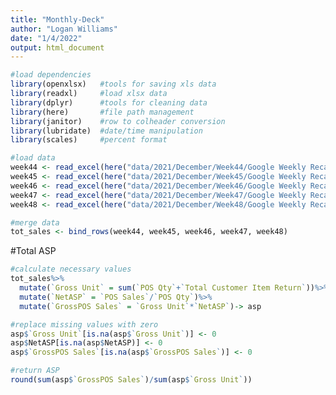 ```yaml
---
title: "Monthly-Deck"
author: "Logan Williams"
date: "1/4/2022"
output: html_document
---
```


```r
#load dependencies
library(openxlsx)   #tools for saving xls data
library(readxl)     #load xlsx data
library(dplyr)      #tools for cleaning data
library(here)       #file path management
library(janitor)    #row to colheader conversion
library(lubridate)  #date/time manipulation
library(scales)     #percent format

#load data
week44 <- read_excel(here("data/2021/December/Week44/Google Weekly Recap (Stores) - Week 44.xlsx"))
week45 <- read_excel(here("data/2021/December/Week45/Google Weekly Recap (Stores) - Week 45.xlsx"))
week46 <- read_excel(here("data/2021/December/Week46/Google Weekly Recap (Stores) - Week 46.xlsx"))
week47 <- read_excel(here("data/2021/December/Week47/Google Weekly Recap (Stores) - Week 47.xlsx"))
week48 <- read_excel(here("data/2021/December/Week48/Google Weekly Recap (Stores) - Week 48.xlsx"))

#merge data
tot_sales <- bind_rows(week44, week45, week46, week47, week48)
```

#Total ASP
```r
#calculate necessary values
tot_sales%>%
  mutate(`Gross Unit` = sum(`POS Qty`+`Total Customer Item Return`))%>%
  mutate(`NetASP` = `POS Sales`/`POS Qty`)%>%
  mutate(`GrossPOS Sales` = `Gross Unit`*`NetASP`)-> asp

#replace missing values with zero
asp$`Gross Unit`[is.na(asp$`Gross Unit`)] <- 0
asp$NetASP[is.na(asp$NetASP)] <- 0
asp$`GrossPOS Sales`[is.na(asp$`GrossPOS Sales`)] <- 0

#return ASP
round(sum(asp$`GrossPOS Sales`)/sum(asp$`Gross Unit`))
```